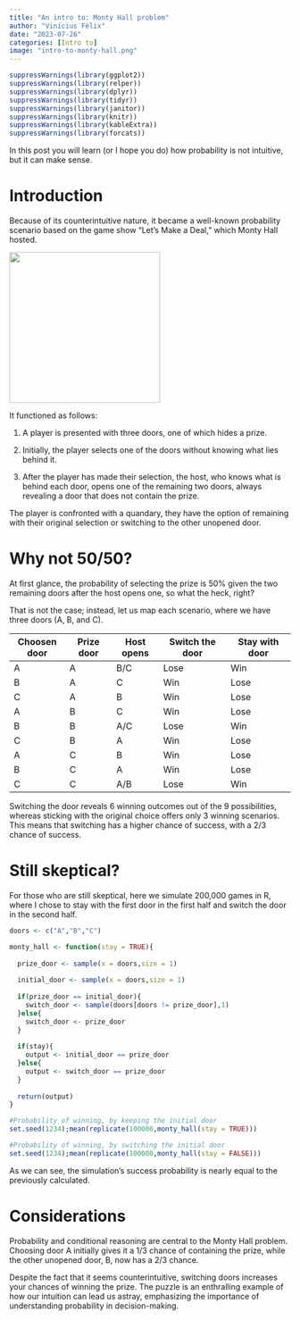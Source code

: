 ```yaml
---
title: "An intro to: Monty Hall problem"
author: "Vinícius Félix"
date: "2023-07-26"
categories: [Intro to]
image: "intro-to-monty-hall.png"
---
```


```r
suppressWarnings(library(ggplot2))
suppressWarnings(library(relper))
suppressWarnings(library(dplyr))
suppressWarnings(library(tidyr))
suppressWarnings(library(janitor))
suppressWarnings(library(knitr))
suppressWarnings(library(kableExtra))
suppressWarnings(library(forcats))
```

In this post you will learn (or I hope you do) how probability is not intuitive, but it can make sense.

# Introduction

Because of its counterintuitive nature, it became a well-known probability scenario based on the game show "Let's Make a Deal," which Monty Hall hosted.

![](https://m.media-amazon.com/images/M/MV5BNjUxNjMyZmUtYWE4Yi00Mzg2LWJkZmYtY2YyNjQ4ZmIyMGQwL2ltYWdlXkEyXkFqcGdeQXVyMTIxMDUyOTI@._V1_.jpg){width="270"}

It functioned as follows:

1.  A player is presented with three doors, one of which hides a prize.

2.  Initially, the player selects one of the doors without knowing what lies behind it.

3.  After the player has made their selection, the host, who knows what is behind each door, opens one of the remaining two doors, always revealing a door that does not contain the prize.

The player is confronted with a quandary, they have the option of remaining with their original selection or switching to the other unopened door.

# Why not 50/50?

At first glance, the probability of selecting the prize is 50% given the two remaining doors after the host opens one, so what the heck, right?

That is not the case; instead, let us map each scenario, where we have three doors (A, B, and C).

| Choosen door | Prize door | Host opens | Switch the door | Stay with door |
|--------------|------------|------------|-----------------|----------------|
| A            | A          | B/C        | Lose            | Win            |
| B            | A          | C          | Win             | Lose           |
| C            | A          | B          | Win             | Lose           |
| A            | B          | C          | Win             | Lose           |
| B            | B          | A/C        | Lose            | Win            |
| C            | B          | A          | Win             | Lose           |
| A            | C          | B          | Win             | Lose           |
| B            | C          | A          | Win             | Lose           |
| C            | C          | A/B        | Lose            | Win            |

Switching the door reveals 6 winning outcomes out of the 9 possibilities, whereas sticking with the original choice offers only 3 winning scenarios. This means that switching has a higher chance of success, with a 2/3 chance of success.

# Still skeptical?

For those who are still skeptical, here we simulate 200,000 games in R, where I chose to stay with the first door in the first half and switch the door in the second half.

```r

doors <- c("A","B","C")

monty_hall <- function(stay = TRUE){
  
  prize_door <- sample(x = doors,size = 1)
  
  initial_door <- sample(x = doors,size = 1)
  
  if(prize_door == initial_door){
    switch_door <- sample(doors[doors != prize_door],1)
  }else{
    switch_door <- prize_door
  }
  
  if(stay){
    output <- initial_door == prize_door
  }else{
    output <- switch_door == prize_door
  }
  
  return(output)  
}

#Probability of winning, by keeping the initial door
set.seed(1234);mean(replicate(100000,monty_hall(stay = TRUE)))

#Probability of winning, by switching the initial door
set.seed(1234);mean(replicate(100000,monty_hall(stay = FALSE)))

```

As we can see, the simulation's success probability is nearly equal to the previously calculated.

# Considerations

Probability and conditional reasoning are central to the Monty Hall problem. Choosing door A initially gives it a 1/3 chance of containing the prize, while the other unopened door, B, now has a 2/3 chance.

Despite the fact that it seems counterintuitive, switching doors increases your chances of winning the prize. The puzzle is an enthralling example of how our intuition can lead us astray, emphasizing the importance of understanding probability in decision-making.
